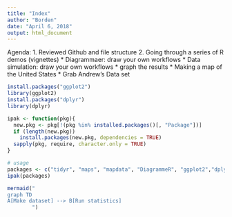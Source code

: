 ---
title: "Index"
author: "Borden"
date: "April 6, 2018"
output: html_document
---

Agenda: 
1. Reviewed Github and file structure
2. Going through a series of R demos (vignettes)
  * Diagrammaer: draw your own workflows
  * Data simulation: draw your own workflows
    * graph the results
  * Making a map of the United States
  * Grab Andrew's Data set

```{r loading libraries}
install.packages("ggplot2")
library(ggplot2)
install.packages("dplyr")
library(dplyr)
```

```{r}
ipak <- function(pkg){
  new.pkg <- pkg[!(pkg %in% installed.packages()[, "Package"])]
  if (length(new.pkg))
    install.packages(new.pkg, dependencies = TRUE)
  sapply(pkg, require, character.only = TRUE)
}

# usage
packages <- c("tidyr", "maps", "mapdata", "DiagrammeR", "ggplot2","dplyr","data.table")
ipak(packages)
```






```{r Diagrammer demo}
mermaid("
graph TD
A[Make dataset] --> B[Run statistics]
        ")
```

